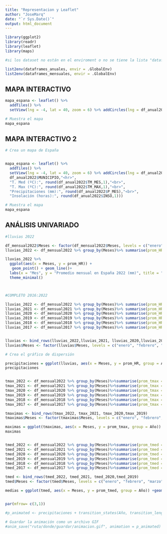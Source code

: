```yaml
---
title: "Representacion y Leaflet"
author: "JoseMarq"
date: "`r Sys.Date()`"
output: html_document
---
```


```r
library(ggplot2)
library(readr)
library(leaflet)
library(maps)
```

```r
#si los dataset no están en el enviroment o no se tiene la lista "datafarmes_anuales/mensuales", la última versión de Dataset_tidy los graba en la carpeta "data"

list2env(dataframes_anuales, envir = .GlobalEnv)
list2env(dataframes_mensuales, envir = .GlobalEnv)
```

## MAPA INTERACTIVO

```r
mapa_espana <- leaflet() %>%
  addTiles() %>%
  setView(lng = -4, lat = 40, zoom = 6) %>% addCircles(lng = df_anual2016$LONGITUD, lat = df_anual2016$LATITUD, data = df_anual2016,radius = 5, popup = df_anual2016$MUNICIPIO)

# Muestra el mapa
mapa_espana
```


## MAPA INTERACTIVO 2

```r
# Crea un mapa de España


mapa_espana <- leaflet() %>%
  addTiles() %>%
  setView(lng = -4, lat = 40, zoom = 6) %>% addCircles(lng = df_anual2022$LONGITUD, lat = df_anual2022$LATITUD, data = df_anual2022,radius = 5, popup = paste0(
  df_anual2022$MUNICIPIO,"<hr>",
  "T. Med (ºC):", round(df_anual2022$TM_MES,1),"<br>",
  "T. Max (ºC):", round(df_anual2022$TM_MAX,1),"<br>",
  "Precipitaciones (mm):", round(df_anual2022$P_MES),"<br>",
  "Insolación (horas):", round(df_anual2022$INSO,1)))

# Muestra el mapa
mapa_espana
```



## ANÁLISIS UNIVARIADO

```r
#lluvias 2022

df_mensual2022$Meses <- factor(df_mensual2022$Meses, levels = c("enero", "febrero", "marzo", "abril", "mayo", "junio", "julio", "agosto" ,"septiembre", "octubre", "noviembre", "diciembre"))
lluvias_2022 <- df_mensual2022 %>% group_by(Meses)%>% summarise(prom_HR = mean(HR))

lluvias_2022 %>%
  ggplot(aes(x = Meses, y = prom_HR)) + 
   geom_point() + geom_line()+
  labs(x = "Mes", y = "Promedio mensual en España 2022 (mm)", title = "Precipitaciones") + theme(axis.text.x = element_text(angle = 45, hjust = 1))+
  theme_minimal()




```

```r
#COMPLETO 2016:2022

lluvias_2022 <- df_mensual2022 %>% group_by(Meses)%>% summarise(prom_HR = mean(HR))%>%mutate(Año = 2022)
lluvias_2021 <- df_mensual2021 %>% group_by(Meses)%>% summarise(prom_HR = mean(HR))%>%mutate(Año = 2021)
lluvias_2020 <- df_mensual2020 %>% group_by(Meses)%>% summarise(prom_HR = mean(HR))%>%mutate(Año = 2020)
lluvias_2019 <- df_mensual2019 %>% group_by(Meses)%>% summarise(prom_HR = mean(HR))%>%mutate(Año = 2019)
lluvias_2018 <- df_mensual2018 %>% group_by(Meses)%>% summarise(prom_HR = mean(HR))%>%mutate(Año = 2018)
lluvias_2017 <- df_mensual2017 %>% group_by(Meses)%>% summarise(prom_HR = mean(HR))%>%mutate(Año = 2017)


lluvias <- bind_rows(lluvias_2022,lluvias_2021, lluvias_2020,lluvias_2019)
lluvias$Meses <- factor(lluvias$Meses, levels = c("enero", "febrero", "marzo", "abril", "mayo", "junio", "julio", "agosto" ,"septiembre", "octubre", "noviembre", "diciembre"))

# Crea el gráfico de dispersión

precipitaciones = ggplot(lluvias, aes(x = Meses, y = prom_HR, group = Año)) +geom_point(aes(color=factor(Año), shape =factor(Año))) +geom_line(aes(color=factor(Año),)) + theme(axis.text.x = element_text(angle = 45, hjust = 1))
precipitaciones


tmax_2022 <- df_mensual2022 %>% group_by(Meses)%>%summarise(prom_tmax = mean(TM_MAX))%>%mutate(Año = 2022)
tmax_2021 <- df_mensual2021 %>% group_by(Meses)%>%summarise(prom_tmax = mean(TM_MAX))%>%mutate(Año = 2021)
tmax_2020 <- df_mensual2020 %>% group_by(Meses)%>%summarise(prom_tmax = mean(TM_MAX))%>%mutate(Año = 2020)
tmax_2019 <- df_mensual2019 %>% group_by(Meses)%>%summarise(prom_tmax = mean(TM_MAX))%>%mutate(Año = 2019)
tmax_2018 <- df_mensual2018 %>% group_by(Meses)%>%summarise(prom_tmax = mean(TM_MAX))%>%mutate(Año = 2018)
tmax_2017 <- df_mensual2017 %>% group_by(Meses)%>%summarise(prom_tmax = mean(TM_MAX))%>%mutate(Año = 2017)

tmaximas <- bind_rows(tmax_2022, tmax_2021, tmax_2020,tmax_2019)
tmaximas$Meses <- factor(tmaximas$Meses, levels = c("enero", "febrero", "marzo", "abril", "mayo", "junio", "julio", "agosto" ,"septiembre", "octubre", "noviembre", "diciembre"))

maximas = ggplot(tmaximas, aes(x = Meses, y = prom_tmax, group = Año)) +geom_point(aes(color=factor(Año), shape =factor(Año))) +geom_line(aes(color=factor(Año),)) + theme(axis.text.x = element_text(angle = 45, hjust = 1))
maximas


tmed_2022 <- df_mensual2022 %>% group_by(Meses)%>%summarise(prom_tmed = mean(TM_MES))%>%mutate(Año = 2022)
tmed_2021 <- df_mensual2021 %>% group_by(Meses)%>%summarise(prom_tmed = mean(TM_MES))%>%mutate(Año = 2021)
tmed_2020 <- df_mensual2020 %>% group_by(Meses)%>%summarise(prom_tmed = mean(TM_MES))%>%mutate(Año = 2020)
tmed_2019 <- df_mensual2019 %>% group_by(Meses)%>%summarise(prom_tmed = mean(TM_MES))%>%mutate(Año = 2019)
tmed_2018 <- df_mensual2018 %>% group_by(Meses)%>%summarise(prom_tmed = mean(TM_MES))%>%mutate(Año = 2018)
tmed_2017 <- df_mensual2017 %>% group_by(Meses)%>%summarise(prom_tmed = mean(TM_MES))%>%mutate(Año = 2017)

tmed <- bind_rows(tmed_2022, tmed_2021, tmed_2020,tmed_2019)
tmed$Meses <- factor(tmed$Meses, levels = c("enero", "febrero", "marzo", "abril", "mayo", "junio", "julio", "agosto" ,"septiembre", "octubre", "noviembre", "diciembre"))

medias = ggplot(tmed, aes(x = Meses, y = prom_tmed, group = Año)) +geom_point(aes(color=factor(Año), shape =factor(Año))) +geom_line(aes(color=factor(Año),)) + theme(axis.text.x = element_text(angle = 45, hjust = 1))


par(mfrow= c(3,1))

#p_animated <- precipitaciones + transition_states(Año, transition_length = 2, state_length = 1)

# Guardar la animación como un archivo GIF
#anim_save("ruta/donde/guardar/animacion.gif", animation = p_animated)

```


